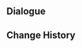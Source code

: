 {{Genius Invokation TCG Stage
|title        = Chevreuse: Friendly
|type         = Friendly Fracas
|group        = Invitation Board
|character    = Chevreuse
|requirement  = 1
|introduction = "Playing against a skilled opponent is no different from engaging in specialized brain training. Such things are very helpful to us Special Patrol members... So long as they don't get in the way of work."<br>Hint: Chevreuse's deck is built around the Overloaded reaction. She can trigger it easily and obtain many buffs for doing so.
|objective_1  = Achieve victory
|reward_1     = Chevreuse*1
|objective_2  = Achieve victory within 6 rounds
|reward_2     = Vanguard's Coordinated Tactics*1
|objective_3  = Achieve victory with characters defeated less than twice during the battle
|reward_3     = Vanguard's Coordinated Tactics*1
|lineup       = Chevreuse;Kuki Shinobu;Fischl
|action       = Rightful Reward;Rightful Reward;Elemental Resonance: High Voltage;Elemental Resonance: High Voltage;Tada!;Tada!;Rainbow Macarons;Rainbow Macarons;Mushroom Pizza;Mushroom Pizza;NRE;NRE;Veteran's Visage;Veteran's Visage;Marechaussee Hunter;Marechaussee Hunter;Strategize;Strategize;Dunyarzad;Dunyarzad;Chang the Ninth;Chang the Ninth;Chef Mao;Chef Mao;Teyvat Fried Egg;Teyvat Fried Egg;Vanguard's Coordinated Tactics;Vanguard's Coordinated Tactics;Fortress of Meropide;Fortress of Meropide
|reserve      = 
}}

==Dialogue==
{{Transclude|Genius Invokation TCG/Stage/Chevreuse|Friendly Fracas}}

==Change History==
{{Change History|4.8}}